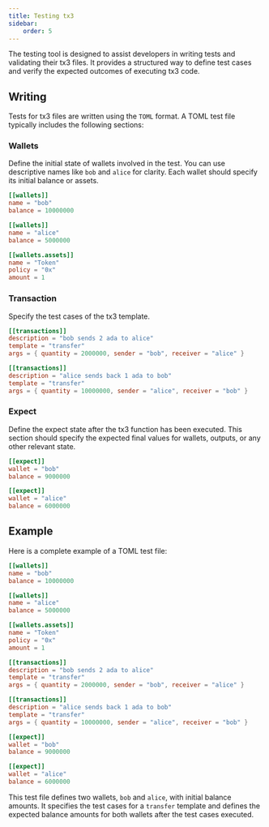```yaml
---
title: Testing tx3
sidebar:
    order: 5
---
```


The testing tool is designed to assist developers in writing tests and validating their tx3 files.
It provides a structured way to define test cases and verify the expected outcomes of executing tx3 code. 

## Writing

Tests for tx3 files are written using the `TOML` format. A TOML test file typically includes the following sections:

### Wallets

Define the initial state of wallets involved in the test. You can use descriptive names like `bob` and `alice` for clarity. Each wallet should specify its initial balance or assets.

```toml
[[wallets]]
name = "bob"
balance = 10000000

[[wallets]]
name = "alice"
balance = 5000000

[[wallets.assets]]
name = "Token"
policy = "0x"
amount = 1
```

### Transaction

Specify the test cases of the tx3 template.

```toml
[[transactions]]
description = "bob sends 2 ada to alice"
template = "transfer"
args = { quantity = 2000000, sender = "bob", receiver = "alice" }

[[transactions]]
description = "alice sends back 1 ada to bob"
template = "transfer"
args = { quantity = 10000000, sender = "alice", receiver = "bob" }
```

### Expect

Define the expect state after the tx3 function has been executed. This section should specify the expected final values for wallets, outputs, or any other relevant state.

```toml
[[expect]]
wallet = "bob"
balance = 9000000

[[expect]]
wallet = "alice"
balance = 6000000
```

## Example

Here is a complete example of a TOML test file:

```toml
[[wallets]]
name = "bob"
balance = 10000000

[[wallets]]
name = "alice"
balance = 5000000

[[wallets.assets]]
name = "Token"
policy = "0x"
amount = 1

[[transactions]]
description = "bob sends 2 ada to alice"
template = "transfer"
args = { quantity = 2000000, sender = "bob", receiver = "alice" }

[[transactions]]
description = "alice sends back 1 ada to bob"
template = "transfer"
args = { quantity = 10000000, sender = "alice", receiver = "bob" }

[[expect]]
wallet = "bob"
balance = 9000000

[[expect]]
wallet = "alice"
balance = 6000000
```

This test file defines two wallets, `bob` and `alice`, with initial balance amounts. It specifies the test cases for a `transfer` template and defines the expected balance amounts for 
both wallets after the test cases executed.
